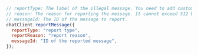 <PlatformWrapper platform="web">

```javascript
// reportType: The label of the illegal message. You need to add custom labels, like, pornography or advertising. It corresponds to the `Label` field on the `Message Report` page on the Agora Console.
// reason: The reason for reporting the message. It cannot exceed 512 bytes. It corresponds to the `Reason` field on the `Message Report` page on the Agora Console.
// messageId: The ID of the message to report.
chatClient.reportMessage({
  reportType: "report type",
  reportReason: "report reason",
  messageId: "ID of the reported message",
});
```

</PlatformWrapper>
